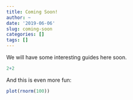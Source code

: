 ---
title: Coming Soon!
author: ~
date: '2019-06-06'
slug: coming-soon
categories: []
tags: []
---

We will have some interesting guides here soon. 

```{r}
2+2
```

And this is even more fun:

```{r}
plot(rnorm(100))
```

